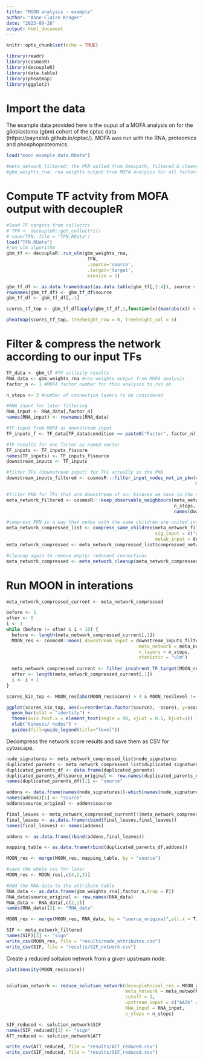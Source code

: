 ```yaml
---
title: "MOON analysis - example"
author: "Anne-Claire Kroger"
date: "2023-09-28"
output: html_document
---
```


```r
knitr::opts_chunk$set(echo = TRUE)

library(readr)
library(cosmosR)
library(decoupleR)
library(data.table)
library(pheatmap)
library(ggplot2)

```

# Import the data

The example data provided here is the ouput of a MOFA analysis on for the glioblastoma (gbm) cohort of the cptac data (https://paynelab.github.io/cptac/). MOFA was run with the RNA, proteomics and phosphoproteomics.

```r
load("moon_example_data.RData")

#meta_network_filtered: the PKN oulled from Omnipath, filtered & cleaned
#gbm_weights_rna: rna weights output from MOFA analysis for all factors retrieved with the "get_weights" function

```

# Compute TF actvity from MOFA output with decoupleR
```r
#load TF targets from collectri
# TFN <- decoupleR::get_collectri()
# save(TFN, file = "TFN.RData")
load("TFN.RData")
#run ulm algorithm
gbm_tf <- decoupleR::run_ulm(gbm_weights_rna, 
                              TFN, 
                              .source='source', 
                              .target='target', 
                              minsize = 5) 
```

```r
gbm_tf_df <- as.data.frame(dcast(as.data.table(gbm_tf[,2:4]), source ~ condition, value.var = "score"))
rownames(gbm_tf_df) <- gbm_tf_df$source
gbm_tf_df <- gbm_tf_df[,-1]

scores_tf_top <- gbm_tf_df[apply(gbm_tf_df,1,function(x){max(abs(x)) > 7}),]

pheatmap(scores_tf_top, treeheight_row = 0, treeheight_col = 0)
```


# Filter & compress the network according to our input TFs
```r
TF_data <- gbm_tf #TF activity results
RNA_data <- gbm_weights_rna #rna weights output from MOFA analysis 
factor_n <- 1 #MOFA factor number for this analysis to run on 

n_steps <- 3 #number of connection layers to be considered

#RNA input for later filtering
RNA_input <- RNA_data[,factor_n]
names(RNA_input) <- rownames(RNA_data)

#TF input from MOFA as downstream input
TF_inputs_f <- TF_data[TF_data$condition == paste0("Factor", factor_n),]

#TF results for one factor as named vector
TF_inputs <- TF_inputs_f$score
names(TF_inputs) <- TF_inputs_f$source
downstream_inputs <- TF_inputs

#filter TFs (downstream input) for TFs actually in the PKN
downstream_inputs_filtered <- cosmosR:::filter_input_nodes_not_in_pkn(downstream_inputs, 
                                                                      meta_network_filtered)

#filter PKN for TFs that are downstream of our kinases we have in the network 
meta_network_filtered <- cosmosR:::keep_observable_neighbours(meta_network_filtered, 
                                                              n_steps, 
                                                              names(downstream_inputs_filtered))

#compress PKN in a way that nodes with the same children are united into one node (names get merges with "_")
meta_network_compressed_list <- compress_same_children(meta_network_filtered, 
                                                       sig_input = c("wig"=""), #give it an empty name vector
                                                       metab_input = downstream_inputs_filtered)
meta_network_compressed <- meta_network_compressed_list$compressed_network

#cleanup again to remove empty/ redunant connections
meta_network_compressed <- meta_network_cleanup(meta_network_compressed)

```

# Run MOON in interations
```r
meta_network_compressed_current <- meta_network_compressed

before <- 1
after <- 0
i <- 1
while (before != after & i < 10) {
  before <- length(meta_network_compressed_current[,1])
  MOON_res <- cosmosR::moon( downstream_input = downstream_inputs_filtered, 
                                                 meta_network = meta_network_compressed_current, 
                                                 n_layers = n_steps, 
                                                 statistic = "ulm") 
  
  meta_network_compressed_current <- filter_incohrent_TF_target(MOON_res, TFN, meta_network_compressed_current, RNA_input)
  after <- length(meta_network_compressed_current[,1])
  i <- i + 1
}

```
```r
scores_kin_top <- MOON_res[abs(MOON_res$score) > 4 & MOON_res$level != 0,]

ggplot(scores_kin_top, aes(x=reorder(as.factor(source), -score), y=score, fill= as.factor(level))) +
  geom_bar(stat = "identity") +
  theme(axis.text.x = element_text(angle = 90, vjust = 0.5, hjust=1)) +
  xlab("kinases/ nodes") +
  guides(fill=guide_legend(title="level"))

```
Decompress the network score results and save them as CSV for cytoscape.
```r
node_signatures <- meta_network_compressed_list$node_signatures
duplicated_parents <- meta_network_compressed_list$duplicated_signatures
duplicated_parents_df <- data.frame(duplicated_parents)
duplicated_parents_df$source_original <- row.names(duplicated_parents_df)
names(duplicated_parents_df)[1] <- "source"

addons <- data.frame(names(node_signatures)[-which(names(node_signatures) %in% duplicated_parents_df$source_original)]) 
names(addons)[1] <- "source"
addons$source_original <- addons$source

final_leaves <- meta_network_compressed_current[!(meta_network_compressed_current$target %in% meta_network_compressed_current$source),"target"]
final_leaves <- as.data.frame(cbind(final_leaves,final_leaves))
names(final_leaves) <- names(addons)

addons <- as.data.frame(rbind(addons,final_leaves))

mapping_table <- as.data.frame(rbind(duplicated_parents_df,addons))

MOON_res <- merge(MOON_res, mapping_table, by = "source")

#save the whole res for later
MOON_res <- MOON_res[,c(4,2,3)]

#Add the RNA data to the attribute table
RNA_data <- as.data.frame(gbm_weights_rna[,factor_n,drop = F])
RNA_data$source_original <- row.names(RNA_data)
RNA_data <- RNA_data[,c(2,1)]
names(RNA_data)[2] <- "RNA_data"

MOON_res <- merge(MOON_res, RNA_data, by = "source_original",all.x = T)

```

```r
SIF <- meta_network_filtered
names(SIF)[3] <- "sign"
write_csv(MOON_res, file = "results/node_attributes.csv")
write_csv(SIF, file = "results/SIF_network.csv")
```

Create a reduced soltuion network from a given upstream node.
```r
plot(density(MOON_res$score))


solution_network <- reduce_solution_network(decoupleRnival_res = MOON_res, 
                                            meta_network = meta_network_filtered,
                                            cutoff = 2, 
                                            upstream_input = c("AATK" = 1), 
                                            RNA_input = RNA_input, 
                                            n_steps = n_steps)

SIF_reduced <- solution_network$SIF
names(SIF_reduced)[3] <- "sign"
ATT_reduced <- solution_network$ATT

write_csv(ATT_reduced, file = "results/ATT_reduced.csv")
write_csv(SIF_reduced, file = "results/SIF_reduced.csv")

```


